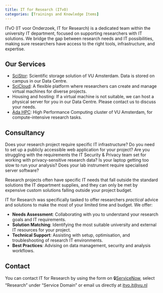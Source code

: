 ```yaml
---
title: IT for Research (ITvO)
categories: [Trainings and Knowledge Items]
---
```


ITvO (IT voor Onderzoek, IT for Research) is a dedicated team within the university IT department, focused on supporting researchers with IT solutions. We bridge the gap between research needs and IT possibilities, making sure researchers have access to the right tools, infrastructure, and expertise.

## Our Services
- [SciStor](../topics/scistor.qmd): Scientific storage solution of VU Amsterdam. Data is stored on campus in our Data Centre.
- [SciCloud](../topics/scicloud.qmd): A flexible platform where researchers can create and manage virtual machines for diverse projects.
- Housing and hosting: If a virtual machine is not suitable, we can host a physical server for you in our Data Centre. Please contact us to discuss your needs.
- [Ada HPC](../topics/ada.qmd): High Performance Computing cluster of VU Amsterdam, for compute-intensive research tasks.
<!-- TODO - Research Engineering -->

## Consultancy
Does your research project require specific IT infrastructure? Do you need to set up a publicly accessible web application for your project? Are you struggling with the requirements the IT Security & Privacy team set for working with privacy-sensitive research data? Is your laptop getting too slow to run your analysis? Does your lab instrument require specialised server software?   

Research projects often have specific IT needs that fall outside the standard solutions the IT department supplies, and they can only be met by expensive custom solutions falling outside your project budget.

IT for Research was specifically tasked to offer researchers _practical_ advice and solutions to make the most of your limited time and budget. We offer:

- **Needs Assessment**: Collaborating with you to understand your research goals and IT requirements.
- **Solution Matching**: Identifying the most suitable university and external IT resources for your project.
- **Technical Support**: Assisting with setup, optimisation, and troubleshooting of research IT environments.
- **Best Practices**: Advising on data management, security and analysis workflows.

## Contact
You can contact IT for Research by using the form on 🔒[ServiceNow](https://services.vu.nl/esc?id=sc_cat_item&sys_id=4e079166978d5950e553359fe153afc5), select "Research" under "Service Domain" or email us directly at [itvo.it@vu.nl](mailto:itvo.it@vu.nl)